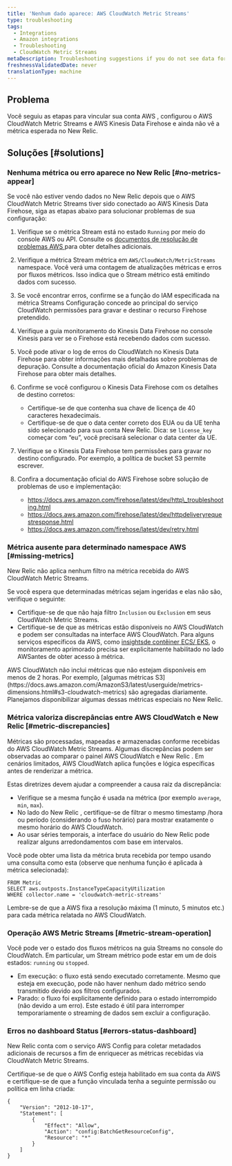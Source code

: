 ```yaml
---
title: 'Nenhum dado aparece: AWS CloudWatch Metric Streams'
type: troubleshooting
tags:
  - Integrations
  - Amazon integrations
  - Troubleshooting
  - CloudWatch Metric Streams
metaDescription: Troubleshooting suggestions if you do not see data for your AWS CloudWatch Metric Streams integration in the New Relic infrastructure UI.
freshnessValidatedDate: never
translationType: machine
---
```


## Problema

Você seguiu as etapas para vincular sua conta AWS , configurou o AWS CloudWatch Metric Streams e AWS Kinesis Data Firehose e ainda não vê a métrica esperada no New Relic.

## Soluções [#solutions]

### Nenhuma métrica ou erro aparece no New Relic [#no-metrics-appear]

Se você não estiver vendo dados no New Relic depois que o AWS CloudWatch Metric Streams tiver sido conectado ao AWS Kinesis Data Firehose, siga as etapas abaixo para solucionar problemas de sua configuração:

1. Verifique se o métrica Stream está no estado `Running` por meio do console AWS ou API. Consulte os [documentos de resolução de problemas AWS ](https://docs.aws.amazon.com/AmazonCloudWatch/latest/monitoring/CloudWatch-metric-streams-troubleshoot.html)para obter detalhes adicionais.

2. Verifique a métrica Stream métrica em `AWS/CloudWatch/MetricStreams` namespace. Você verá uma contagem de atualizações métricas e erros por fluxos métricos. Isso indica que o Stream métrico está emitindo dados com sucesso.

3. Se você encontrar erros, confirme se a função do IAM especificada na métrica Streams Configuração concede ao principal do serviço CloudWatch permissões para gravar e destinar o recurso Firehose pretendido.

4. Verifique a guia monitoramento do Kinesis Data Firehose no console Kinesis para ver se o Firehose está recebendo dados com sucesso.

5. Você pode ativar o log de erros do CloudWatch no Kinesis Data Firehose para obter informações mais detalhadas sobre problemas de depuração. Consulte a documentação oficial do Amazon Kinesis Data Firehose para obter mais detalhes.

6. Confirme se você configurou o Kinesis Data Firehose com os detalhes de destino corretos:

   * Certifique-se de que <InlinePopover type="licenseKey" />contenha sua chave de licença de 40 caracteres hexadecimais.
   * Certifique-se de que o data center correto dos EUA ou da UE tenha sido selecionado para sua conta New Relic. Dica: se `license_key` começar com “eu”, você precisará selecionar o data center da UE.

7. Verifique se o Kinesis Data Firehose tem permissões para gravar no destino configurado. Por exemplo, a política de bucket S3 permite escrever.

8. Confira a documentação oficial do AWS Firehose sobre solução de problemas de uso e implementação:

   * https://docs.aws.amazon.com/firehose/latest/dev/http\_troubleshooting.html
   * https://docs.aws.amazon.com/firehose/latest/dev/httpdeliveryrequestresponse.html
   * https://docs.aws.amazon.com/firehose/latest/dev/retry.html

### Métrica ausente para determinado namespace AWS [#missing-metrics]

New Relic não aplica nenhum filtro na métrica recebida do AWS CloudWatch Metric Streams.

Se você espera que determinadas métricas sejam ingeridas e elas não são, verifique o seguinte:

* Certifique-se de que não haja filtro `Inclusion` ou `Exclusion` em seus CloudWatch Metric Streams.
* Certifique-se de que as métricas estão disponíveis no AWS CloudWatch e podem ser consultadas na interface AWS CloudWatch. Para alguns serviços específicos da AWS, como [insightsde contêiner ECS/ EKS](https://docs.aws.amazon.com/AmazonCloudWatch/latest/monitoring/deploy-container-insights.html), o monitoramento aprimorado precisa ser explicitamente habilitado no lado AWSantes de obter acesso à métrica.

<Callout variant="important">
  AWS CloudWatch não inclui métricas que não estejam disponíveis em menos de 2 horas. Por exemplo, [algumas métricas S3](https://docs.aws.amazon.com/AmazonS3/latest/userguide/metrics-dimensions.html#s3-cloudwatch-metrics) são agregadas diariamente. Planejamos disponibilizar algumas dessas métricas especiais no New Relic.
</Callout>

### Métrica valoriza discrepâncias entre AWS CloudWatch e New Relic [#metric-discrepancies]

Métricas são processadas, mapeadas e armazenadas conforme recebidas do AWS CloudWatch Metric Streams. Algumas discrepâncias podem ser observadas ao comparar o painel AWS CloudWatch e New Relic . Em cenários limitados, AWS CloudWatch aplica funções e lógica específicas antes de renderizar a métrica.

Estas diretrizes devem ajudar a compreender a causa raiz da discrepância:

* Verifique se a mesma função é usada na métrica (por exemplo `average`, `min`, `max`).
* No lado do New Relic , certifique-se de filtrar o mesmo timestamp /hora ou período (considerando o fuso horário) para mostrar exatamente o mesmo horário do AWS CloudWatch.
* Ao usar séries temporais, a interface do usuário do New Relic pode realizar alguns arredondamentos com base em intervalos.

Você pode obter uma lista da métrica bruta recebida por tempo usando uma consulta como esta (observe que nenhuma função é aplicada à métrica selecionada):

```
FROM Metric
SELECT aws.outposts.InstanceTypeCapacityUtilization
WHERE collector.name = 'cloudwatch-metric-streams'
```

Lembre-se de que a AWS fixa a resolução máxima (1 minuto, 5 minutos etc.) para cada métrica relatada no AWS CloudWatch.

### Operação AWS Metric Streams [#metric-stream-operation]

Você pode ver o estado dos fluxos métricos na guia Streams no console do CloudWatch. Em particular, um Stream métrico pode estar em um de dois estados: `running` ou `stopped`.

* Em execução: o fluxo está sendo executado corretamente. Mesmo que esteja em execução, pode não haver nenhum dado métrico sendo transmitido devido aos filtros configurados.
* Parado: o fluxo foi explicitamente definido para o estado interrompido (não devido a um erro). Este estado é útil para interromper temporariamente o streaming de dados sem excluir a configuração.

### Erros no dashboard Status [#errors-status-dashboard]

New Relic conta com o serviço AWS Config para coletar metadados adicionais de recursos a fim de enriquecer as métricas recebidas via CloudWatch Metric Streams.

Certifique-se de que o AWS Config esteja habilitado em sua conta da AWS e certifique-se de que a função vinculada tenha a seguinte permissão ou política em linha criada:

```
{
    "Version": "2012-10-17",
    "Statement": [
        {
            "Effect": "Allow",
            "Action": "config:BatchGetResourceConfig",
            "Resource": "*"
        }
    ]
}
```
